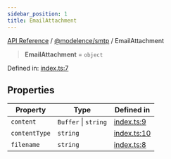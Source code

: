 ```yaml
---
sidebar_position: 1
title: EmailAttachment
---
```


[API Reference](/api-reference/@modelence/smtp/type-aliases/../../../index) / [@modelence/smtp](/api-reference/@modelence/smtp/type-aliases/../index) / EmailAttachment

> **EmailAttachment** = `object`

Defined in: [index.ts:7](https://github.com/modelence/modelence/blob/512ee88fe572f77aea1b2e49a9ab94a9ef5e3c14/packages/smtp/src/index.ts#L7)

## Properties

| Property | Type | Defined in |
| ------ | ------ | ------ |
| <a id="content"></a> `content` | `Buffer` \| `string` | [index.ts:9](https://github.com/modelence/modelence/blob/512ee88fe572f77aea1b2e49a9ab94a9ef5e3c14/packages/smtp/src/index.ts#L9) |
| <a id="contenttype"></a> `contentType` | `string` | [index.ts:10](https://github.com/modelence/modelence/blob/512ee88fe572f77aea1b2e49a9ab94a9ef5e3c14/packages/smtp/src/index.ts#L10) |
| <a id="filename"></a> `filename` | `string` | [index.ts:8](https://github.com/modelence/modelence/blob/512ee88fe572f77aea1b2e49a9ab94a9ef5e3c14/packages/smtp/src/index.ts#L8) |
